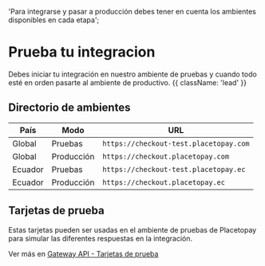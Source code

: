   'Para integrarse y pasar a producción debes tener en cuenta los ambientes disponibles en cada etapa';
  
<MissingTraductionBanner />

# Prueba tu integracion

Debes iniciar tu integración en nuestro ambiente de pruebas y cuando todo esté en orden pasarte al ambiente de productivo. {{ className: 'lead' }}

## Directorio de ambientes

| País    | Modo       | URL                                    |
|---------|------------|----------------------------------------|
| Global  | Pruebas    | `https://checkout-test.placetopay.com` |
| Global  | Producción | `https://checkout.placetopay.com`      |
| Ecuador | Pruebas    | `https://checkout-test.placetopay.ec`  |
| Ecuador | Producción | `https://checkout.placetopay.ec`       |

## Tarjetas de prueba

Estas tarjetas pueden ser usadas en el ambiente de pruebas de Placetopay para simular las diferentes respuestas en la integración.

Ver más en [Gateway API - Tarjetas de prueba](https://placetopay-api.stoplight.io/docs/api-services-docs/ZG9jOjIxNjA0MDM3-numeros-de-tarjeta-de-pruebas)
